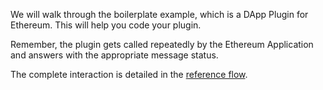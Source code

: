 We will walk through the boilerplate example, which is a DApp Plugin for Ethereum. This will help you code your plugin.

Remember, the plugin gets called repeatedly by the Ethereum Application and answers with the appropriate message status. 

The complete interaction is detailed in the [reference flow](./flow/).
